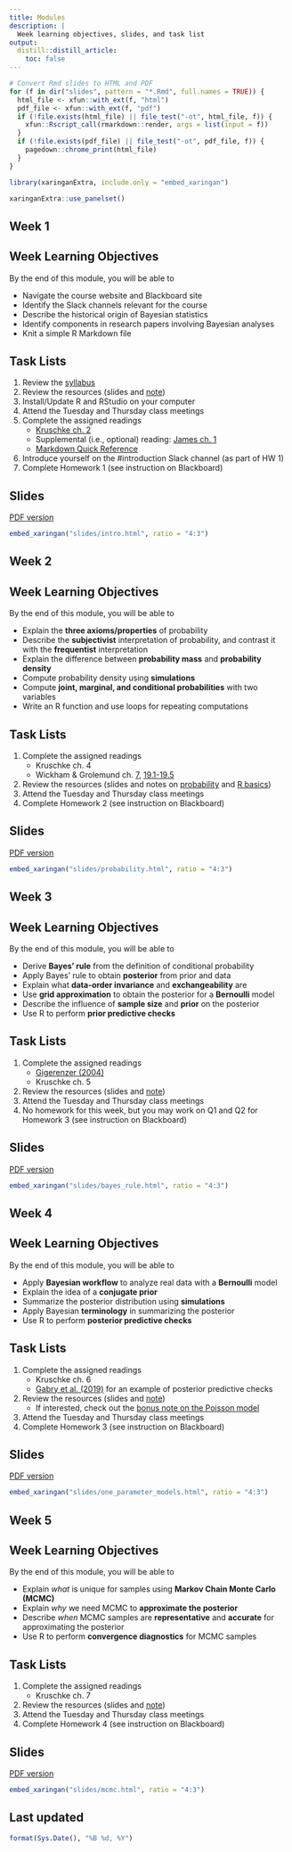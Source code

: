 ```yaml
---
title: Modules
description: |
  Week learning objectives, slides, and task list
output:
  distill::distill_article:
    toc: false
---
```


```r
# Convert Rmd slides to HTML and PDF
for (f in dir("slides", pattern = "*.Rmd", full.names = TRUE)) {
  html_file <- xfun::with_ext(f, "html")
  pdf_file <- xfun::with_ext(f, "pdf")
  if (!file.exists(html_file) || file_test("-ot", html_file, f)) {
    xfun::Rscript_call(rmarkdown::render, args = list(input = f))
  }
  if (!file.exists(pdf_file) || file_test("-ot", pdf_file, f)) {
    pagedown::chrome_print(html_file)
  }
}
```

```r
library(xaringanExtra, include.only = "embed_xaringan")
```

```r
xaringanExtra::use_panelset()
```

::: {.panelset}
::: {.panel}

# Week 1

## Week Learning Objectives

By the end of this module, you will be able to 

- Navigate the course website and Blackboard site
- Identify the Slack channels relevant for the course
- Describe the historical origin of Bayesian statistics
- Identify components in research papers involving Bayesian analyses
- Knit a simple R Markdown file

## Task Lists

1. Review the [syllabus](syllabus.html)
2. Review the resources (slides and [note][5])
3. Install/Update R and RStudio on your computer
4. Attend the Tuesday and Thursday class meetings
5. Complete the assigned readings
    * [Kruschke ch. 2][2]
    * Supplemental (i.e., optional) reading: [James ch. 1][3]
    * [Markdown Quick Reference][4]
6. Introduce yourself on the #introduction Slack channel (as part of HW 1)
7. Complete Homework 1 (see instruction on Blackboard)

[2]: https://drive.google.com/file/d/1tr7XpIVf04S44o5ZploxJcd37Fg1GygV/view
[3]: https://jim-stone.staff.shef.ac.uk/BookBayes2012/bookbayesch01.pdf
[4]: https://web.mit.edu/r/current/RStudio/resources/markdown_help.html
[5]: r_markdown.html

## Slides

[PDF version](slides/intro.pdf){target="_blank"}

```r
embed_xaringan("slides/intro.html", ratio = "4:3")
```

:::

::: {.panel}

# Week 2

## Week Learning Objectives

By the end of this module, you will be able to 

- Explain the **three axioms/properties** of probability
- Describe the **subjectivist** interpretation of probability, and contrast it with the **frequentist** interpretation
- Explain the difference between **probability mass** and **probability density**
- Compute probability density using **simulations**
- Compute **joint, marginal, and conditional probabilities** with two variables
- Write an R function and use loops for repeating computations

## Task Lists

1. Complete the assigned readings
    * Kruschke ch. 4
    * Wickham & Grolemund ch. [7][6], [19.1-19.5][7]
2. Review the resources (slides and notes on [probability][8] and [R basics][9])
3. Attend the Tuesday and Thursday class meetings
4. Complete Homework 2 (see instruction on Blackboard)

[6]: https://r4ds.had.co.nz/exploratory-data-analysis.html
[7]: https://r4ds.had.co.nz/functions.html
[8]: probability.html
[9]: r_basics.html

## Slides

[PDF version](slides/probability.pdf){target="_blank"}

```r
embed_xaringan("slides/probability.html", ratio = "4:3")
```

:::

::: {.panel}

# Week 3

## Week Learning Objectives

By the end of this module, you will be able to 

- Derive **Bayes' rule** from the definition of conditional probability
- Apply Bayes' rule to obtain **posterior** from prior and data
- Explain what **data-order invariance** and **exchangeability** are
- Use **grid approximation** to obtain the posterior for a **Bernoulli** model
- Describe the influence of **sample size** and **prior** on the posterior
- Use R to perform **prior predictive checks**

## Task Lists

1. Complete the assigned readings
    * [Gigerenzer (2004)][1]
    * Kruschke ch. 5
2. Review the resources (slides and [note][10])
3. Attend the Tuesday and Thursday class meetings
4. No homework for this week, but you may work on Q1 and Q2 for Homework 3 (see instruction on Blackboard)

[1]: https://pure.mpg.de/rest/items/item_2101336/component/file_2101335/content
[10]: bayes_rule.html

## Slides

[PDF version](slides/bayes_rule.pdf){target="_blank"}

```r
embed_xaringan("slides/bayes_rule.html", ratio = "4:3")
```

:::

::: {.panel}

# Week 4

## Week Learning Objectives

By the end of this module, you will be able to 

- Apply **Bayesian workflow** to analyze real data with a **Bernoulli** model
- Explain the idea of a **conjugate prior**
- Summarize the posterior distribution using **simulations**
- Apply Bayesian **terminology** in summarizing the posterior
- Use R to perform **posterior predictive checks**

## Task Lists

1. Complete the assigned readings
    * Kruschke ch. 6
    * [Gabry et al. (2019)][11] for an example of posterior predictive checks
2. Review the resources (slides and [note][12])
    * If interested, check out the [bonus note on the Poisson model][13]
3. Attend the Tuesday and Thursday class meetings
4. Complete Homework 3 (see instruction on Blackboard)

[11]: https://rss.onlinelibrary.wiley.com/doi/full/10.1111/rssa.12378
[12]: beta_Bernoulli_model.html
[13]: Poisson_model.html

## Slides

[PDF version](slides/one_parameter_models.pdf){target="_blank"}

```r
embed_xaringan("slides/one_parameter_models.html", ratio = "4:3")
```

:::

::: {.panel}

# Week 5

## Week Learning Objectives

By the end of this module, you will be able to 

- Explain *what* is unique for samples using **Markov Chain Monte Carlo (MCMC)**
- Explain *why* we need MCMC to **approximate the posterior**
- Describe *when* MCMC samples are **representative** and **accurate** for approximating the posterior
- Use R to perform **convergence diagnostics** for MCMC samples

## Task Lists

1. Complete the assigned readings
    * Kruschke ch. 7
2. Review the resources (slides and [note][14])
3. Attend the Tuesday and Thursday class meetings
4. Complete Homework 4 (see instruction on Blackboard)

[14]: mcmc.html
[15]: gibbs.html

## Slides

[PDF version](slides/mcmc.pdf){target="_blank"}

```r
embed_xaringan("slides/mcmc.html", ratio = "4:3")
```

:::

:::

## Last updated {.appendix}

```r
format(Sys.Date(), "%B %d, %Y")
```
